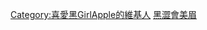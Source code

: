 {{Userbox
|border-c=#000000
|border-s=1
|id-c=#6495ED
|info-c=#ADDFAD
|info-s=10
|id=[[File:2007TaipeiITMonth ChineseGamer HeiSeHuiMeiMei AppleHuang.jpg|45px]]
|info=  這位用戶是'''[[黃暐婷|Apple]]的忠實粉絲'''。
}}
[[Category:喜愛黑GirlApple的維基人]]
<noinclude>
[[Category:藝人用戶框模板|黑澀會美眉]]
</noinclude>